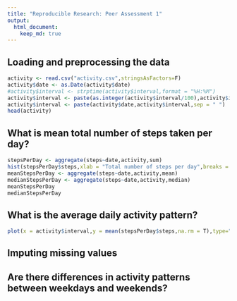 ```yaml
---
title: "Reproducible Research: Peer Assessment 1"
output: 
  html_document:
    keep_md: true
---
```



## Loading and preprocessing the data

```r
activity <- read.csv("activity.csv",stringsAsFactors=F)
activity$date <- as.Date(activity$date)
#activity$interval <- strptime(activity$interval,format = "%H:%M")
activity$interval <- paste(as.integer(activity$interval/100),activity$interval%%100,sep = ":")
activity$interval <- paste(activity$date,activity$interval,sep = " ")
head(activity)
```


## What is mean total number of steps taken per day?
```r
stepsPerDay <- aggregate(steps~date,activity,sum)
hist(stepsPerDay$steps,xlab = "Total number of steps per day",breaks = nrow(stepsPerDay))
meanStepsPerDay <- aggregate(steps~date,activity,mean)
medianStepsPerDay <- aggregate(steps~date,activity,median)
meanStepsPerDay
medianStepsPerDay
```



## What is the average daily activity pattern?
```r
plot(x = activity$interval,y = mean(stepsPerDay$steps,na.rm = T),type="l")
```

## Imputing missing values



## Are there differences in activity patterns between weekdays and weekends?
